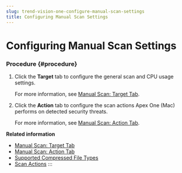 ```yaml
---
slug: trend-vision-one-configure-manual-scan-settings
title: Configuring Manual Scan Settings
---
```

# Configuring Manual Scan Settings

### Procedure {#procedure}

1.  Click the **Target** tab to configure the general scan and CPU usage settings.

    For more information, see [Manual Scan: Target Tab](manual-scan-target-tab.mdx).

2.  Click the **Action** tab to configure the scan actions Apex One (Mac) performs on detected security threats.

    For more information, see [Manual Scan: Action Tab](manual-scan-action-tab.mdx).

**Related information**

- [Manual Scan: Target Tab](manual-scan-target-tab.mdx)
- [Manual Scan: Action Tab](manual-scan-action-tab.mdx)
- [Supported Compressed File Types](supported-compressed-file-types-2.mdx)
- [Scan Actions](scan-actions-2.mdx)
:::
